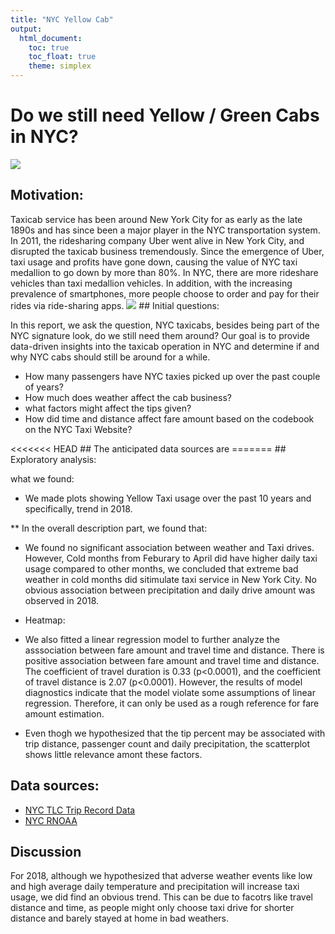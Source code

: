 ```yaml
---
title: "NYC Yellow Cab"
output: 
  html_document:
    toc: true
    toc_float: true
    theme: simplex
---
```


# Do we still need Yellow / Green Cabs in NYC?

![](images/taxi.png)

## Motivation:

Taxicab service has been around New York City for as early as the late 1890s and has since been a major player in the NYC transportation system. In 2011, the ridesharing company Uber went alive in New York City, and disrupted the taxicab business tremendously. Since the emergence of Uber, taxi usage and profits have gone down, causing the value of NYC taxi medallion to go down by more than 80%. In NYC, there are more rideshare vehicles than taxi medallion vehicles. In addition, with the increasing prevalence of smartphones, more people choose to order and pay for their rides via ride-sharing apps. 
![](images/taxi_uber_lyft.jpg)
## Initial questions:
   
In this report, we ask the question, NYC taxicabs, besides being part of the NYC signature look, do we still need them around? Our goal is to provide data-driven insights into the taxicab operation in NYC and determine if and why NYC cabs should still be around for a while. 

* How many passengers have NYC taxies picked up over the past couple of years? 
* How much does weather affect the cab business? 
* what factors might affect the tips given?
* How did time and distance affect fare amount based on the codebook on the NYC Taxi Website?
   
<<<<<<< HEAD
## The anticipated data sources are
=======
## Exploratory analysis:

what we found:

* We made plots showing Yellow Taxi usage over the past 10 years and specifically, trend in 2018. 

** In the overall description part, we found that:


* We found no significant association between weather and Taxi drives. However, Cold months from Feburary to April did have higher daily taxi usage compared to other months, we concluded that extreme bad weather in cold months did sitimulate taxi service in New York City. No obvious association between precipitation and daily drive amount was observed in 2018. 

* Heatmap:

* We also fitted a linear regression model to further analyze the asssociation between fare amount and travel time and distance. There is positive association between fare amount and travel time and distance. The coefficient of travel duration is 0.33 (p<0.0001), and the coefficient of travel distance is 2.07 (p<0.0001). However, the results of model diagnostics indicate that the model violate some assumptions of linear regression. Therefore, it can only be used as a rough reference for fare amount estimation. 

* Even thogh we hypothesized that the tip percent may be associated with trip distance, passenger count and daily precipitation, the scatterplot shows little relevance amont these factors. 

## Data sources:

* [NYC TLC Trip Record Data](https://www1.nyc.gov/site/tlc/about/tlc-trip-record-data.page)
* [NYC RNOAA](https://data.nodc.noaa.gov/cgi-bin/iso?id=gov.noaa.ncdc:C00861
)

## Discussion

For 2018, although we hypothesized that adverse weather events like low and high average daily temperature and precipitation will increase taxi usage, we did find an obvious trend. This can be due to facotrs like travel distance and time, as people might only choose taxi drive for shorter distance and barely stayed at home in bad weathers. 

